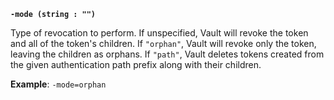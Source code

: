 <a id="token-mode" />

**`-mode (string : "")`**

Type of revocation to perform. If unspecified, Vault will revoke the token and 
all of the token's children. If `"orphan"`, Vault will revoke only the token, 
leaving the children as orphans. If `"path"`, Vault deletes tokens created from 
the given authentication path prefix along with their children.

**Example**: `-mode=orphan`